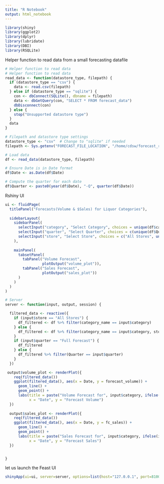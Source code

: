 ```yaml
---
title: "R Notebook"
output: html_notebook
---
```

```r
library(shiny)
library(ggplot2)
library(dplyr)
library(lubridate)
library(DBI)
library(RSQLite)

```
Helper function to read data from a small forecasting datafile 

```r
# Helper function to read data
# Helper function to read data
read_data <- function(datastore_type, filepath) {
  if (datastore_type == "csv") {
    data <- read.csv(filepath)
  } else if (datastore_type == "sqlite") {
    con <- dbConnect(SQLite(), dbname = filepath)
    data <- dbGetQuery(con, "SELECT * FROM forecast_data")
    dbDisconnect(con)
  } else {
    stop("Unsupported datastore type")
  }
  data
}

# Filepath and datastore type settings
datastore_type <- "csv"  # Change to "sqlite" if needed
filepath <- Sys.getenv("FORECAST_FILE_LOCATION", "/home/cdsw/forecast_results.csv")

# Load data
df <- read_data(datastore_type, filepath)

# Ensure Date is in Date format
df$Date <- as.Date(df$Date)

# Compute the quarter for each date
df$Quarter <- paste0(year(df$Date), "-Q", quarter(df$Date))


```

Rshiny UI 
```r
ui <- fluidPage(
  titlePanel("Forecasts(Volume & $Sales) for Liquor Categories"),
  
  sidebarLayout(
    sidebarPanel(
      selectInput("category", "Select Category", choices = unique(df$category_name), selected = "American Schnapps"),
      selectInput("quarter", "Select Quarter", choices = c(unique(df$Quarter), "Full Forecast"), selected = "Full Forecast"),
      selectInput("store", "Select Store", choices = c("All Stores", unique(df$store_number)), selected = "All Stores"),
    ),
    
    mainPanel(
      tabsetPanel(
        tabPanel("Volume Forecast",
                 plotOutput("volume_plot")),
        tabPanel("Sales Forecast",
                 plotOutput("sales_plot"))
      )
    )
  )
)

# Server
server <- function(input, output, session) {

  filtered_data <- reactive({
    if (input$store == "All Stores") {
      df_filtered <- df %>% filter(category_name == input$category)
    } else {
      df_filtered <- df %>% filter(category_name == input$category, store_number == input$store)
    }
    if (input$quarter == "Full Forecast") {
      df_filtered
    } else {
      df_filtered %>% filter(Quarter == input$quarter)
    }
  })

 output$volume_plot <- renderPlot({
    req(filtered_data())
    ggplot(filtered_data(), aes(x = Date, y = forecast_volume)) +
      geom_line() +
      geom_point() +
      labs(title = paste("Volume Forecast for", input$category, ifelse(input$quarter == "Full Forecast", "", paste("in", input$quarter))),
           x = "Date", y = "Forecast Volume")
  })
  
  output$sales_plot <- renderPlot({
    req(filtered_data())
    ggplot(filtered_data(), aes(x = Date, y = fc_sales)) +
      geom_line() +
      geom_point() +
      labs(title = paste("Sales Forecast for", input$category, ifelse(input$quarter == "Full Forecast", "", paste("in", input$quarter))),
           x = "Date", y = "Forecast Sales")
  })


}


```

let us launch the Feast UI

```r
shinyApp(ui=ui, server=server, options=list(host="127.0.0.1", port=8100))
```
